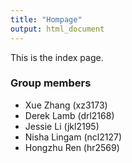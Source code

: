 ```yaml
---
title: "Hompage"
output: html_document
---
```

This is the index page.

### Group members
- Xue Zhang (xz3173) 
- Derek Lamb (drl2168) 
- Jessie Li (jkl2195) 
- Nisha Lingam (ncl2127) 
- Hongzhu Ren (hr2569)